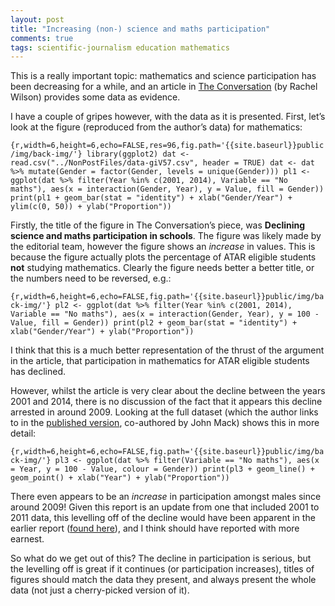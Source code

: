 ```yaml
---
layout: post
title: "Increasing (non-) science and maths participation"
comments: true
tags: scientific-journalism education mathematics
---
```


This is a really important topic: mathematics and science participation has been
decreasing for a while, and an article in
[The Conversation](http://bit.ly/1LhqMJg) (by Rachel Wilson) provides some data
as evidence.

I have a couple of gripes however, with the data as it is presented. First,
let's look at the figure (reproduced from the author's data) for mathematics:

```{r,width=6,height=6,echo=FALSE,res=96,fig.path='{{site.baseurl}}public/img/back-img/'}
library(ggplot2)
dat <- read.csv("../NonPostFiles/data-giV57.csv", header = TRUE)
dat <- dat %>% mutate(Gender = factor(Gender, levels = unique(Gender)))
pl1 <- ggplot(dat %>% filter(Year %in% c(2001, 2014), Variable == "No maths"),
aes(x = interaction(Gender, Year), y = Value, fill = Gender))
print(pl1 + geom_bar(stat = "identity") + xlab("Gender/Year") + ylim(c(0, 50)) +
ylab("Proportion"))
```

Firstly, the title of the figure in The Conversation's piece, was **Declining
science and maths participation in schools**. The figure was likely made by the
editorial team, however the figure shows an *increase* in values. This is
because the figure actually plots the percentage of ATAR eligible students
**not** studying mathematics. Clearly the figure needs better a better title, or
the numbers need to be reversed, e.g.:

```{r,width=6,height=6,echo=FALSE,fig.path='{{site.baseurl}}public/img/back-img/'}
pl2 <- ggplot(dat %>% filter(Year %in% c(2001, 2014), Variable == "No maths"),
aes(x = interaction(Gender, Year), y = 100 - Value, fill = Gender))
print(pl2 + geom_bar(stat = "identity") + xlab("Gender/Year") +
ylab("Proportion"))
```

I think that this is a much better representation of the thrust of the argument
in the article, that participation in mathematics for ATAR eligible students has
declined.

However, whilst the article is very clear about the decline between the years
2001 and 2014, there is no discussion of the fact that it appears this decline
arrested in around 2009. Looking at the full dataset (which the author links to
in the [published version](http://www.maths.usyd.edu.au/u/SMS/MMW2015.pdf),
co-authored by John Mack) shows this in more detail:

```{r,width=6,height=6,echo=FALSE,fig.path='{{site.baseurl}}public/img/back-img/'}
pl3 <- ggplot(dat %>% filter(Variable == "No maths"), aes(x = Year, y = 100 - Value,
colour = Gender))
print(pl3 + geom_line() + geom_point() + xlab("Year") + ylab("Proportion"))
```

There even appears to be an *increase* in participation amongst males since
around 2009! Given this report is an update from one that included 2001 to 2011
data, this levelling off of the decline would have been apparent in the earlier
report ([found here](http://www.maths.usyd.edu.au/u/SMS/MWW2013.pdf)), and I
think should have reported with more earnest.

So what do we get out of this? The decline in participation is serious, but the
levelling off is great if it continues (or participation increases), titles of
figures should match the data they present, and always present the whole data
(not just a cherry-picked version of it).

